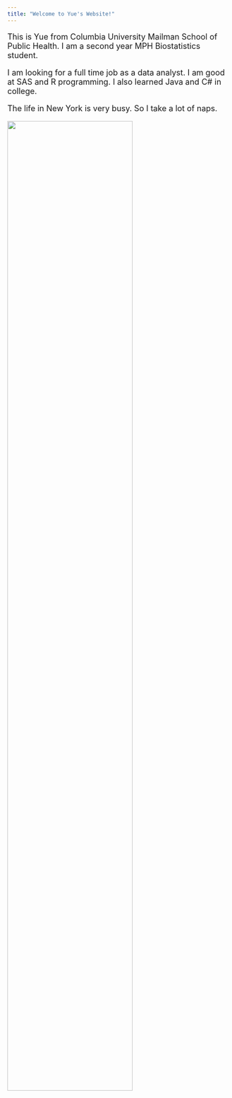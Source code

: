 ```yaml
---
title: "Welcome to Yue's Website!"
---
```


<font size="4"> 

This is Yue from Columbia University Mailman School of Public Health. I am a second year MPH Biostatistics student.

I am looking for a full time job as a data analyst. I am good at SAS and R programming. I also learned Java and C# in college. 

The life in New York is very busy. So I take a lot of naps. 

</font> 

<img src="images/image.jpg" style="width:75%">

